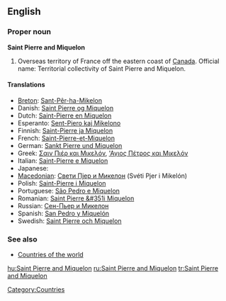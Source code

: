 ==English==

===Proper noun===
'''Saint Pierre and Miquelon'''

# Overseas territory of France off the eastern coast of [[Canada]]. Official name: Territorial collectivity of Saint Pierre and Miquelon.

====Translations====
* [[Breton]]: [[Sant-Pêr-ha-Mikelon]]
* Danish: [[Saint Pierre og Miquelon]]
* Dutch: [[Saint-Pierre en Miquelon]]
* Esperanto: [[Sent-Piero kaj Mikelono]]
* Finnish: [[Saint-Pierre ja Miquelon]]
* French: [[Saint-Pierre-et-Miquelon]]
* German: [[Sankt Pierre und Miquelon]]
* Greek: [[Σαιν Πιέρ και Μικελόν]], [['Αγιος Πέτρος και Μικελόν]]
* Italian: [[Saint-Pierre e Miquelon]]
* Japanese: {{t-|ja|サンピエール･ミクロン|tr=sanpiēru mikuron}}
* [[Macedonian]]: [[Свети Пјер и Микелон]] (Svéti Pjer i Mikelón) {{m}}
* Polish: [[Saint-Pierre i Miquelon]]
* Portuguese: [[São Pedro e Miquelon]]
* Romanian: [[Saint Pierre &#351i Miquelon]]
* Russian: [[Сен-Пьер и Микелон]]
* Spanish: [[San Pedro y Miquelón]]
* Swedish: [[Saint Pierre och Miquelon]]

===See also===
* [[Appendix:Countries of the world|Countries of the world]]

[[Category:Countries]]

[[hu:Saint Pierre and Miquelon]]
[[ru:Saint Pierre and Miquelon]]
[[tr:Saint Pierre and Miquelon]]